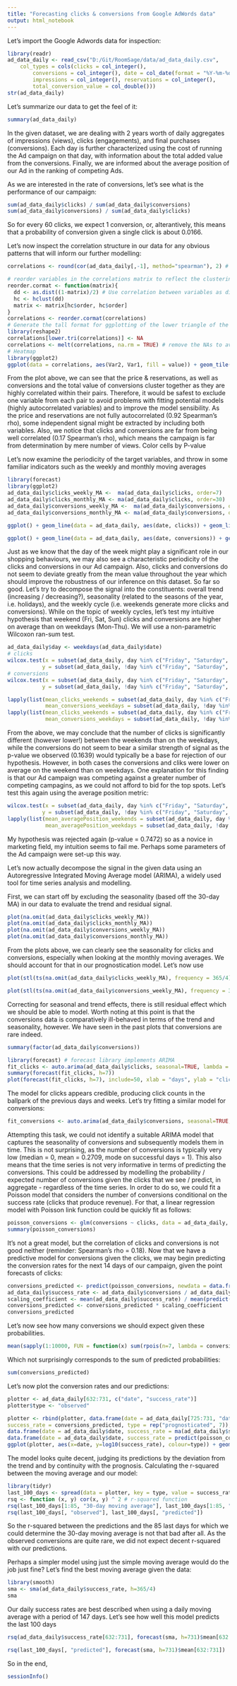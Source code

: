 ```yaml
---
title: "Forecasting clicks & conversions from Google AdWords data"
output: html_notebook
---
```



Let's import the Google Adwords data for inspection:
```r
library(readr)
ad_data_daily <- read_csv("D:/Git/RoomSage/data/ad_data_daily.csv", 
    col_types = cols(clicks = col_integer(), 
        conversions = col_integer(), date = col_date(format = "%Y-%m-%d"), 
        impressions = col_integer(), reservations = col_integer(), 
        total_conversion_value = col_double()))
str(ad_data_daily)
```
Let's summarize our data to get the feel of it:
```r
summary(ad_data_daily)
```
In the given dataset, we are dealing with 2 years worth of daily aggregates of impressions (views), clicks (engagements), and final purchases (conversions). Each day is further characterized using the cost of running the Ad campaign on that day, with information about the total added value from the conversions. Finally, we are informed about the average position of our Ad in the ranking of competing Ads.

As we are interested in the rate of conversions, let's see what is the performance of our campaign:
```r
sum(ad_data_daily$clicks) / sum(ad_data_daily$conversions)
sum(ad_data_daily$conversions) / sum(ad_data_daily$clicks)
```
So for every 60 clicks, we expect 1 conversion, or, alterantively, this means that a probability of conversion given a single click is about 0.0166.

Let's now inspect the correlation structure in our data for any obvious patterns that will inform our further modelling:
```r
correlations <- round(cor(ad_data_daily[,-1], method="spearman"), 2) # use Spearman's rank correlation

# reorder variables in the correlations matrix to reflect the clustering according to the auto-correlation
reorder.cormat <- function(matrix){ 
  dd <- as.dist((1-matrix)/2) # Use correlation between variables as distance
  hc <- hclust(dd)
  matrix <- matrix[hc$order, hc$order]
}
correlations <- reorder.cormat(correlations)
# Generate the tall format for ggplotting of the lower triangle of the correlation matrix:
library(reshape2)
correlations[lower.tri(correlations)] <- NA
correlations <- melt(correlations, na.rm = TRUE) # remove the NAs to avoid the upper triangle
# Heatmap
library(ggplot2)
ggplot(data = correlations, aes(Var2, Var1, fill = value)) + geom_tile(color = "white") + scale_fill_gradient2(low = "blue", high = "red", mid = "white", midpoint = 0, limit = c(-1,1), space = "Lab", name="Spearman's\nCorrelation") + theme_bw() + theme(axis.text.x = element_text(angle = 45, vjust = 1, size = 12, hjust = 1)) + coord_fixed() + xlab("") + ylab("") + geom_text(aes(Var2, Var1, label = value), color = "black", size = 2.5) + theme(axis.title.x = element_blank(), axis.title.y = element_blank(), panel.grid.major = element_blank(), panel.border = element_blank(), panel.background = element_blank(), axis.ticks = element_blank())

```
From the plot above, we can see that the price & reservations, as well as conversions and the total value of conversions cluster together as they are highly correlated within their pairs. Therefore, it would be safest to exclude one variable from each pair to avoid problems with fitting potential models (highly autocorrelated variables) and to improve the model sensibility. As the price and reservations are not fully autocorrelated (0.92 Spearman's rho), some independent signal might be extracted by including both variables.
Also, we notice that clicks and conversions are far from being well correlated (0.17 Spearman's rho), which means the campaign is far from determination by mere number of views.
Color cells by P-value

Let's now examine the periodicity of the target variables, and throw in some familiar indicators such as the weekly and monthly moving averages
```r
library(forecast)
library(ggplot2)
ad_data_daily$clicks_weekly_MA <-  ma(ad_data_daily$clicks, order=7)
ad_data_daily$clicks_monthly_MA <- ma(ad_data_daily$clicks, order=30)
ad_data_daily$conversions_weekly_MA <-  ma(ad_data_daily$conversions, order=7)
ad_data_daily$conversions_monthly_MA <- ma(ad_data_daily$conversions, order=30)

ggplot() + geom_line(data = ad_data_daily, aes(date, clicks)) + geom_line(data = ad_data_daily, aes(date, clicks_weekly_MA, colour = "Weekly Moving Average")) + geom_line(data = ad_data_daily, aes(date, clicks_monthly_MA, colour = "Monthly Moving Average")) + scale_x_date('month') + theme_bw() + theme(legend.position = "bottom")
```
```r
ggplot() + geom_line(data = ad_data_daily, aes(date, conversions)) + geom_line(data = ad_data_daily, aes(date, conversions_weekly_MA, colour = "Weekly Moving Average")) + geom_line(data = ad_data_daily, aes(date, conversions_monthly_MA, colour = "Monthly Moving Average")) + scale_x_date('month') + theme_bw() + theme(legend.position = "bottom")
```
Just as we know that the day of the week might play a significant role in our shopping behaviours, we may also see a characteristic periodicity of the clicks and conversions in our Ad campaign.
Also, clicks and conversions do not seem to deviate greatly from the mean value throughout the year which should improve the robustness of our inference on this dataset.
So far so good. Let's try to decompose the signal into the constituents: overall trend (increasing / decreasing?), seasonality (related to the seasons of the year, i.e. holidays), and the weekly cycle (i.e. weekends generate more clicks and conversions).
While on the topic of weekly cycles, let's test my intuitive hypothesis that weekend (Fri, Sat, Sun) clicks and conversions are higher on average than on weekdays (Mon-Thu). We will use a non-parametric Wilcoxon ran-sum test.
```r
ad_data_daily$day <- weekdays(ad_data_daily$date)
# clicks
wilcox.test(x = subset(ad_data_daily, day %in% c("Friday", "Saturday", "Sunday"))$clicks, # a weekend subset
           y = subset(ad_data_daily, !day %in% c("Friday", "Saturday", "Sunday"))$clicks) # a weekday subset
# conversions
wilcox.test(x = subset(ad_data_daily, day %in% c("Friday", "Saturday", "Sunday"))$conversions, # a weekend subset
           y = subset(ad_data_daily, !day %in% c("Friday", "Saturday", "Sunday"))$conversions) # a weekday subset

lapply(list(mean_clicks_weekends = subset(ad_data_daily, day %in% c("Friday", "Saturday", "Sunday"))$clicks,
            mean_conversions_weekdays = subset(ad_data_daily, !day %in% c("Friday", "Saturday", "Sunday"))$clicks), mean)
lapply(list(mean_clicks_weekends = subset(ad_data_daily, day %in% c("Friday", "Saturday", "Sunday"))$conversions,
            mean_conversions_weekdays = subset(ad_data_daily, !day %in% c("Friday", "Saturday", "Sunday"))$conversions), mean)
```
From the above, we may conclude that the number of clicks is significantly different (however lower!) between the weekends than on the weekdays, while the conversions do not seem to bear a similar strength of signal as the p-value we observed (0.1639) would typically be a base for rejection of our hypothesis. However, in both cases the conversions and cliks were lower on average on the weekend than on weekdays. One explanation for this finding is that our Ad campaign was competing against a greater number of competing campagins, as we could not afford to bid for the top spots. Let's test this again using the average position metric:
```r
wilcox.test(x = subset(ad_data_daily, day %in% c("Friday", "Saturday", "Sunday"))$average_position, # a weekend subset
           y = subset(ad_data_daily, !day %in% c("Friday", "Saturday", "Sunday"))$average_position) # a weekday subset
lapply(list(mean_averagePosition_weekends = subset(ad_data_daily, day %in% c("Friday", "Saturday", "Sunday"))$average_position, 
            mean_averagePosition_weekdays = subset(ad_data_daily, !day %in% c("Friday", "Saturday", "Sunday"))$average_position), mean)
```
My hypothesis was rejected again (p-value = 0.7472) so as a novice in marketing field, my intuition seems to fail me. Perhaps some parameters of the Ad campaign were set-up this way.

Let's now actually decompose the signal in the given data using an Autoregressive Integrated Moving Average model (ARIMA), a widely used tool for time series analysis and modelling.

First, we can start off by excluding the seasonality (based off the 30-day MA) in our data to evaluate the trend and residual signal.
```r
plot(na.omit(ad_data_daily$clicks_weekly_MA))
plot(na.omit(ad_data_daily$clicks_monthly_MA))
plot(na.omit(ad_data_daily$conversions_weekly_MA))
plot(na.omit(ad_data_daily$conversions_monthly_MA))
```
From the plots above, we can clearly see the seasonality for clicks and conversions, especially when looking at the monthly moving averages. We should account for that in our prognostication model.
Let's now use 
```r
plot(stl(ts(na.omit(ad_data_daily$clicks_weekly_MA), frequency = 365/4), s.window="periodic")) # assuming 4 seasons, let's decompose the weekly-smoothed time series into seasonal, trend and irregular components using loess (STL function)
```
```r
plot(stl(ts(na.omit(ad_data_daily$conversions_weekly_MA), frequency = 365/4), s.window="periodic")) # assuming 4 seasons, let's decompose the weekly-smoothed time series into seasonal, trend and irregular components using loess (STL function)
```

Correcting for seasonal and trend effects, there is still residual effect which we should be able to model. Worth noting at this point is that the conversions data is comparatively ill-behaved in terms of the trend and seasonality, however. We have seen in the past plots that conversions are rare indeed.
```r
summary(factor(ad_data_daily$conversions))
```


```r
library(forecast) # forecast library implements ARIMA
fit_clicks <- auto.arima(ad_data_daily$clicks, seasonal=TRUE, lambda = 0) # lambda to bound the model on 0 clicks for the lower limit
summary(forecast(fit_clicks, h=7))
plot(forecast(fit_clicks, h=7), include=50, xlab = "days", ylab = "clicks") # include 50 last days before displaying our predictions for the following 14 consequitive days
```
The model for clicks appears credible, producing click counts in the ballpark of the previous days and weeks. Let's try fitting a similar model for conversions:
```r
fit_conversions <- auto.arima(ad_data_daily$conversions, seasonal=TRUE, lambda = 0) 
```
Attempting this task, we could not identify a suitable ARIMA model that captures the seasonality of conversions and subsequently models them in time. This is not surprising, as the number of conversions is typically very low (median = 0, mean = 0.2709, mode on successful days = 1). This also means that the time series is not very informative in terms of predicting the conversions.
This could be addressed by modelling the probability / expected number of conversions given the clicks that we see / predict, in aggregate - regardless of the time series.
In order to do so, we could fit a Poisson model that considers the number of conversions conditional on the success rate (clicks that produce revenue). For that, a linear regression model with Poisson link function could be quickly fit as follows:
```r
poisson_conversions <- glm(conversions ~ clicks, data = ad_data_daily, family="poisson")
summary(poisson_conversions)
```
It's not a great model, but the correlation of clicks and conversions is not good neither (reminder: Spearman's rho = 0.18).
Now that we have a predictive model for conversions given the clicks, we may begin predicting the conversion rates for the next 14 days of our campaign, given the point forecasts of clicks:
```r
conversions_predicted <- predict(poisson_conversions, newdata = data.frame(clicks = forecast(fit_clicks, h=7)$mean), type="response") # predicts the probability of a response
ad_data_daily$success_rate <- ad_data_daily$conversions / ad_data_daily$clicks # the daily success rate
scaling_coefficient <- mean(ad_data_daily$success_rate) / mean(predict(poisson_conversions, newdata = data.frame(clicks = ad_data_daily$clicks), type="response")) # calculate the probability scaling coefficient to account for the model not predicting the mean success rate across the dataset
conversions_predicted <- conversions_predicted * scaling_coefficient
conversions_predicted
```
Let's now see how many conversions we should expect given these probabilities.
```r
mean(sapply(1:10000, FUN = function(x) sum(rpois(n=7, lambda = conversions_predicted)))) # sampling 7 random deviates given the predicted probabilities of a response 10000 times, and observing the average
```
Which not surprisingly corresponds to the sum of predicted probabilities:
```r
sum(conversions_predicted)
```
Let's now plot the conversion rates and our predictions:
```r
plotter <- ad_data_daily[632:731, c("date", "success_rate")]
plotter$type <- "observed"

plotter <- rbind(plotter, data.frame(date = ad_data_daily[725:731, "date"] + 7:13, 
success_rate = conversions_predicted, type = rep("prognosticated", 7)), # generating next 7 days
data.frame(date = ad_data_daily$date, success_rate = ma(ad_data_daily$success_rate, order = 30), type = rep("30-day moving average", nrow(ad_data_daily)))[632:731,], # adding the 30-day moving average
data.frame(date = ad_data_daily$date, success_rate = predict(poisson_conversions, newdata = data.frame(clicks = ad_data_daily$clicks), type="response") * scaling_coefficient, type = rep("predicted", nrow(ad_data_daily)))[632:731,]) # adding the predictions on observed days
ggplot(plotter, aes(x=date, y=log10(success_rate), colour=type)) + geom_line() + theme_bw() + theme(legend.position = "bottom")
```
The model looks quite decent, judging its predictions by the deviation from the trend and by continuity with the prognosis.
Calculating the r-squared between the moving average and our model:
```r
library(tidyr)
last_100_days <- spread(data = plotter, key = type, value = success_rate)[1:100,] # generate the wide data format from my plotter data frame for convenient vector calculations
rsq <- function (x, y) cor(x, y) ^ 2 # r-squared function
rsq(last_100_days[1:85, "30-day moving average"], last_100_days[1:85, "predicted"])
rsq(last_100_days[, "observed"], last_100_days[, "predicted"])
```
So the r-squared between the predictions and the 85 last days for which we could determine the 30-day moving average is not that bad after all. As the observed conversions are quite rare, we did not expect decent r-squared with our predictions.

Perhaps a simpler model using just the simple moving average would do the job just fine?
Let's find the best moving average given the data:
```r
library(smooth)
sma <- sma(ad_data_daily$success_rate, h=365/4)
sma
```
Our daily success rates are best described when using a daily moving average with a period of 147 days.
Let's see how well this model predicts the last 100 days
```r
rsq(ad_data_daily$success_rate[632:731], forecast(sma, h=731)$mean[632:731])
```
```r
rsq(last_100_days[, "predicted"], forecast(sma, h=731)$mean[632:731])
```
So in the end, 
```r
sessionInfo()
```

